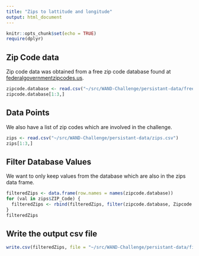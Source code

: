 ```yaml
---
title: "Zips to lattitude and longitude"
output: html_document
---
```


```r
knitr::opts_chunk$set(echo = TRUE)
require(dplyr)
```

## Zip Code data

Zip code data was obtained from a free zip code database found at [federalgovernmentzipcodes.us](http://federalgovernmentzipcodes.us/free-zipcode-database-Primary.csv).

```r
zipcode.database <- read.csv("~/src/WAND-Challenge/persistant-data/free-zipcode-database-Primary.csv")
zipcode.database[1:3,]
```

## Data Points

We also have a list of zip codes which are involved in the challenge.

```r
zips <- read.csv("~/src/WAND-Challenge/persistant-data/zips.csv")
zips[1:3,]
```

## Filter Database Values

We want to only keep values from the database which are also in the zips data frame.

```r
filteredZips <- data.frame(row.names = names(zipcode.database))
for (val in zips$ZIP_Code) {
  filteredZips <- rbind(filteredZips, filter(zipcode.database, Zipcode == val))
}
filteredZips
```

## Write the output csv file

```r
write.csv(filteredZips, file = "~/src/WAND-Challenge/persistant-data/filteredZips.csv")
```

